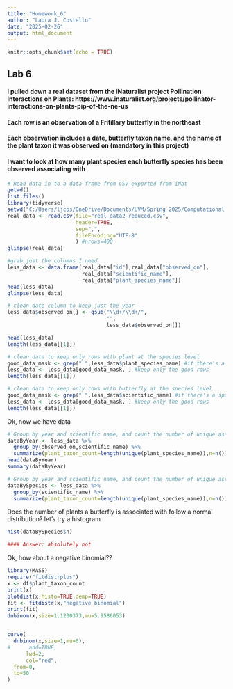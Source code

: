 ```yaml
---
title: "Homework_6"
author: "Laura J. Costello"
date: "2025-02-26"
output: html_document
---
```


```r
knitr::opts_chunk$set(echo = TRUE)
```

## Lab 6 
#### I pulled down a real dataset from the iNaturalist project Pollination Interactions on Plants: https://www.inaturalist.org/projects/pollinator-interactions-on-plants-pip-of-the-ne-us
#### Each row is an observation of a Fritillary butterfly in the northeast
#### Each observation includes a date, butterfly taxon name, and the name of the plant taxon it was observed on (mandatory in this project)
#### I want to look at how many plant species each butterfly species has been observed associating with

```r
# Read data in to a data frame from CSV exported from iNat
getwd()
list.files()
library(tidyverse)
setwd("C:/Users/ljcos/OneDrive/Documents/UVM/Spring 2025/Computational Biology/Lab5")
real_data <- read.csv(file="real_data2-reduced.csv",
                      header=TRUE,
                      sep=",",
                      fileEncoding="UTF-8"
                      ) #nrows=400
glimpse(real_data)

#grab just the columns I need
less_data <- data.frame(real_data["id"],real_data["observed_on"],
                        real_data["scientific_name"],
                        real_data["plant_species_name"]) 
head(less_data)
glimpse(less_data)

# clean date column to keep just the year
less_data$observed_on[] <- gsub("\\d+/\\d+/", 
                                "", 
                                less_data$observed_on[])

head(less_data)
length(less_data[[1]])

# clean data to keep only rows with plant at the species level
good_data_mask <- grep(" ",less_data$plant_species_name) #if there's a space, assume it's a good genus species name. vector of good indices
less_data <- less_data[good_data_mask, ] #keep only the good rows
length(less_data[[1]])

# clean data to keep only rows with butterfly at the species level
good_data_mask <- grep(" ",less_data$scientific_name) #if there's a space, assume it's a good genus species name. vector of good indices
less_data <- less_data[good_data_mask, ] #keep only the good rows
length(less_data[[1]])
```

Ok, now we have data

```r
# Group by year and scientific name, and count the number of unique associated plants for each butterfly that year
dataByYear <- less_data %>%
  group_by(observed_on,scientific_name) %>%
  summarize(plant_taxon_count=length(unique(plant_species_name)),n=n())
head(dataByYear)
summary(dataByYear)

# Group by year and scientific name, and count the number of unique associated plants for each butterfly that year
dataBySpecies <- less_data %>%
  group_by(scientific_name) %>%
  summarize(plant_taxon_count=length(unique(plant_species_name)),n=n())

```


Does the number of plants a butterfly is associated with follow a normal distribution? let's try a histogram
```r
hist(dataBySpecies$n)

#### Answer: absolutely not

```

Ok, how about a negative binomial??

```r
library(MASS)
require("fitdistrplus")
x <- df$plant_taxon_count
print(x)
plotdist(x,histo=TRUE,demp=TRUE)
fit <- fitdistr(x,"negative binomial")
print(fit)
dnbinom(x,size=1.1200373,mu=5.9586053)


curve(
  dnbinom(x,size=1,mu=6),
#      add=TRUE,
      lwd=2,
      col="red",
  from=0,
  to=50
)
```
